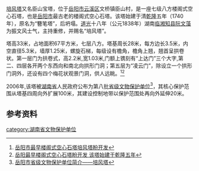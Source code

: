 [[培风塔|培风塔]]又名臣山宝塔，位于[[岳阳市|岳阳市]][[云溪区|云溪区]]文桥镇臣山村，是一座七级八方楼阁式空心石塔，也是[[岳阳市|岳阳市]]最古老的楼阁式空心石塔。该塔始建于清[[乾隆|乾隆]]五年（1740年），原名为“簪笔塔”，后坍塌。[[道光|道光]]十八年（公元1838年）湖南[[临湘|临湘]][[知县|知县]][[阮文藻|阮文藻]]为振文风士气，主持重修，并赐名“培风塔”。

塔高33米，占地面积67平方米，七层八方。塔基周长28米，每方边长3.5米，内空直径5.3米，墙厚1.25米，螺旋石梯，每级设有檐角，檐角上翘，翘首呈拱卷状。第一层门为拱卷式，高2.2米,宽1.03米,门额上镌刻有“上达门”三个大字,第二、四层各开两个东西向和南北向拱形门洞；第五层为“凌云门”，除设立一个拱形门洞外，还设有四个梅花状观景门洞，供人远眺。<ref>[http://old.zhfjzt.com/news/gn/2009/1027/3042.html 岳阳市最早楼阁式空心石塔培风塔盼开发]{{dead link|date=2017年12月 |bot=InternetArchiveBot |fix-attempted=yes }}</ref><ref>[http://hn.rednet.cn/c/2008/09/23/1598491.htm 岳阳最早楼阁式空心石塔盼开发 该塔始建于乾隆五年]</ref>

2006年,该塔被[[湖南省|湖南省]]人民政府公布为第八批[[湖南省文物保护单位|省级文物保护单位]]<ref>[http://www.yywgxj.gov.cn/html/SYFZ/WenWuBoLan/141.html 岳阳市省级文物保护单位简介——培风塔]{{dead link|date=2017年12月 |bot=InternetArchiveBot |fix-attempted=yes }}</ref>，其核心保护范围从塔基四周向外扩展100米，其建设控制地带以保护范围处再向外延伸20米。

==参考资料==
<references/>

[[category:湖南省文物保护单位|category:湖南省文物保护单位]]